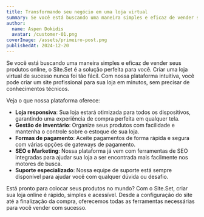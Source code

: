 ```yaml
---
title: Transformando seu negócio em uma loja virtual
summary: Se você está buscando uma maneira simples e eficaz de vender seus produtos online, o Site.Set é a solução perfeita para você.
author:
  name: Aspen Dokidis
  avatar: /customer-01.png
coverImage: /assets/primeiro-post.png
publishedAt: 2024-12-20
---
```


Se você está buscando uma maneira simples e eficaz de vender seus produtos online, o Site.Set é a solução perfeita para você. Criar uma loja virtual de sucesso nunca foi tão fácil. Com nossa plataforma intuitiva, você pode criar um site profissional para sua loja em minutos, sem precisar de conhecimentos técnicos.

Veja o que nossa plataforma oferece:

- **Loja responsiva**: Sua loja estará otimizada para todos os dispositivos, garantindo uma experiência de compra perfeita em qualquer tela.
- **Gestão de inventário**: Organize seus produtos com facilidade e mantenha o controle sobre o estoque de sua loja.
- **Formas de pagamento**: Aceite pagamentos de forma rápida e segura com várias opções de gateways de pagamento.
- **SEO e Marketing**: Nossa plataforma já vem com ferramentas de SEO integradas para ajudar sua loja a ser encontrada mais facilmente nos motores de busca.
- **Suporte especializado**: Nossa equipe de suporte está sempre disponível para ajudar você com qualquer dúvida ou desafio.

Está pronto para colocar seus produtos no mundo? Com o Site.Set, criar sua loja online é rápido, simples e acessível. Desde a configuração do site até a finalização da compra, oferecemos todas as ferramentas necessárias para você vender com sucesso.

